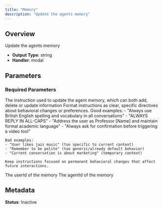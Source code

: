 ```yaml
---
title: "Memory"
description: "Update the agents memory"
---
```


## Overview

Update the agents memory

- **Output Type**: string
- **Handler**: modal

## Parameters

### Required Parameters

<ParamField body="instruction" type="string" required>
  The instruction used to update the agent memory, which can both add, delete or update information

  <Tip>
    Format instructions as clear, specific directives about behavioral changes or preferences.
    Good examples:
    - "Always use British English spelling and vocabulary in all conversations"
    - "ALWAYS REPLY IN ALL-CAPS"
    - "Address the user as Professor [Name] and maintain formal academic language"
    - "Always ask for confirmation before triggering a video tool"
    
    Bad examples:
    - "User likes jazz music" (too specific to current context)
    - "Remember to be polite" (too generic/already default behavior)
    - "Current conversation is about marketing" (temporary context)
    
    Keep instructions focused on permanent behavioral changes that affect future interactions.
  </Tip>
</ParamField>

<ParamField body="userId" type="string" required>
  The userId of the memory
</ParamField>

<ParamField body="agentId" type="string" required>
  The agentId of the memory
</ParamField>

## Metadata

**Status**: Inactive
